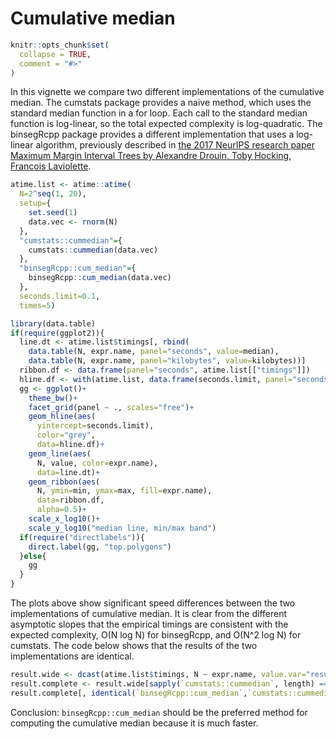 <!--
%\VignetteEngine{knitr::knitr}
%\VignetteIndexEntry{Cumulative median}
-->

# Cumulative median

```r
knitr::opts_chunk$set(
  collapse = TRUE,
  comment = "#>"
)
```

In this vignette we compare two different implementations of the
cumulative median. The cumstats package provides a naive method, which
uses the standard median function in a for loop. Each call to the
standard median function is log-linear, so the total expected
complexity is log-quadratic. The binsegRcpp package provides a
different implementation that uses a log-linear algorithm, previously
described in [the 2017 NeurIPS research paper Maximum Margin Interval
Trees by Alexandre Drouin, Toby Hocking, Francois
Laviolette](https://proceedings.neurips.cc/paper/2017/hash/2288f691b58edecadcc9a8691762b4fd-Abstract.html).

```r
atime.list <- atime::atime(
  N=2^seq(1, 20),
  setup={
    set.seed(1)
    data.vec <- rnorm(N)
  },
  "cumstats::cummedian"={
    cumstats::cummedian(data.vec)
  },
  "binsegRcpp::cum_median"={
    binsegRcpp::cum_median(data.vec)
  },
  seconds.limit=0.1,
  times=5)

library(data.table)
if(require(ggplot2)){
  line.dt <- atime.list$timings[, rbind(
    data.table(N, expr.name, panel="seconds", value=median),
    data.table(N, expr.name, panel="kilobytes", value=kilobytes))]
  ribbon.df <- data.frame(panel="seconds", atime.list[["timings"]])
  hline.df <- with(atime.list, data.frame(seconds.limit, panel="seconds"))
  gg <- ggplot()+
    theme_bw()+
    facet_grid(panel ~ ., scales="free")+
    geom_hline(aes(
      yintercept=seconds.limit),
      color="grey",
      data=hline.df)+
    geom_line(aes(
      N, value, color=expr.name),
      data=line.dt)+
    geom_ribbon(aes(
      N, ymin=min, ymax=max, fill=expr.name),
      data=ribbon.df,
      alpha=0.5)+
    scale_x_log10()+
    scale_y_log10("median line, min/max band")
  if(require("directlabels")){
    direct.label(gg, "top.polygons")
  }else{
    gg
  }
}
```

The plots above show significant speed differences between the two
implementations of cumulative median. It is clear from the different
asymptotic slopes that the empirical timings are consistent with the
expected complexity, O(N log N) for binsegRcpp, and O(N^2 log N) for
cumstats. The code below shows that the results of the two
implementations are identical.

```r
result.wide <- dcast(atime.list$timings, N ~ expr.name, value.var="result")
result.complete <- result.wide[sapply(`cumstats::cummedian`, length) == N]
result.complete[, identical(`binsegRcpp::cum_median`,`cumstats::cummedian`)]
```

Conclusion: `binsegRcpp::cum_median` should be the preferred method
for computing the cumulative median because it is much faster.
